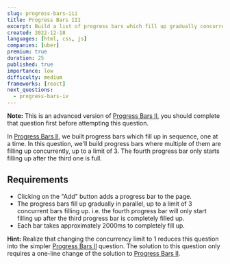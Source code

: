 ```yaml
---
slug: progress-bars-iii
title: Progress Bars III
excerpt: Build a list of progress bars which fill up gradually concurrently, up to a limit of 3
created: 2022-12-18
languages: [html, css, js]
companies: [uber]
premium: true
duration: 25
published: true
importance: low
difficulty: medium
frameworks: [react]
next_questions:
  - progress-bars-iv
---
```


**Note:** This is an advanced version of [Progress Bars II](/questions/user-interface/progress-bars-ii), you should complete that question first before attempting this question.

In [Progress Bars II](/questions/user-interface/progress-bars-ii), we built progress bars which fill up in sequence, one at a time. In this question, we'll build progress bars where multiple of them are filling up concurrently, up to a limit of 3. The fourth progress bar only starts filling up after the third one is full.

## Requirements

- Clicking on the "Add" button adds a progress bar to the page.
- The progress bars fill up gradually in parallel, up to a limit of 3 concurrent bars filling up. i.e. the fourth progress bar will only start filling up after the third progress bar is completely filled up.
- Each bar takes approximately 2000ms to completely fill up.

**Hint:** Realize that changing the concurrency limit to 1 reduces this question into the simpler [Progress Bars II](/questions/user-interface/progress-bars-ii) question. The solution to this question only requires a one-line change of the solution to [Progress Bars II](/questions/user-interface/progress-bars-ii/solution).
